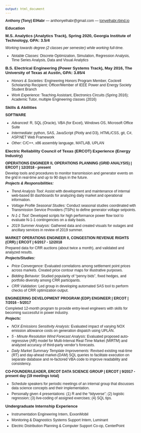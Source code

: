 ```yaml
---
output: html_document
---
```


<style>
body {
  font-family: Arial, Helvetica, sans-serif;
  font-size: 9pt;
  /*line-height: 1;*/
}
h1, h2, h3 ,h4, h5, h6 {
  font-family: Arial, Helvetica, sans-serif;
  font-size: 10pt;
  font-weight: bold;
}
.h1, .h2, .h3, h1, h2, h3 {
  margin-top: 10px;
  margin-bottom: 10px;
}
p {
  margin: 0 0 10px;
  margin-top: 0px;
  margin-right: 0px;
  margin-bottom: 5px;
  margin-left: 0px;
}
hide {
  display: none;
}
</style>

**Anthony (Tony) ElHabr**  --- anthonyelhabr@gmail.com --- [tonyelhabr.rbind.io](https://tonyelhabr.rbind.io/)

## Education

### M.S. Analytics (Analytics Track), Spring 2020, Georgia Institute of Technology, GPA: 3.5/4

*Working towards degree (2 classes per semester) while working full-time.*

+ *Notable Classes:* Discrete Optimization, Simulation, Regression Analysis, Time Series Analysis, Data and Visual Analytics

### B.S. Electrical Engineering (Power Systems Track), May 2016, The University of Texas at Austin, GPA: 3.85/4

+ *Honors & Societies:* Engineering Honors Program Member, Cockrell Scholarship Recipient; Officer/Member of IEEE Power and Energy Society Student Branch

+ *Work Experience:* Teaching Assistant, Electronics Circuits (Spring 2016); Academic Tutor, multiple Engineering classes (2016)

## Skills & Abilities

**SOFTWARE**

+ *Advanced:* R, SQL (Oracle), VBA (for Excel), Windows OS, Microsoft Office Suite

+ *Intermediate:* python, SAS, JavaScript (Plotly and D3), HTML/CSS, git, C#, ASP.NET Web Framework

+ *Other:* C/C++, x86 assembly language, MATLAB, UPLAN

## Electric Reliability Council of Texas (ERCOT) Experience (Energy Industry)

**OPERATIONS ENGINEER II, OPERATIONS PLANNING (GRID ANALYSIS) | ERCOT | 12/2018 - present**

Develop tools and procedures to monitor transmission and generator events on the grid in real-time and up to 90 days in the future.

***Projects & Responsibilities:***

+ *Trend Analysis Tool:* Assist with development and maintenance of internal web-based BI dashboards for analyzing daily market and operational information.

+ *Voltage Profile Seasonal Studies:* Conduct seasonal studies coordinated with Transmission Service Providers (TSPs) to define generator voltage setpoints.

+ *N-1-1 Tool:* Developed scripts for high performance power flow tool to evaluate N-1-1 contingencies on a daily basis.

+ *2019 Summer Analysis:* Gathered data and created visuals for outages and ancillary services in review of 2019 summer.

**MARKET OPERATIONS ENGINEER II, CONGESTION REVENUE RIGHTS (CRR) | ERCOT | 6/2017 - 12/2018**

Prepared data for CRR auctions (about twice a month), and validated and analyzed results.

***Projects/Studies:***

+ *Price Convergence:* Evaluated correlations among settlement point prices across markets. Created price contour maps for illustrative purposes.

+ *Bidding Behavior:* Studied popularity of “penny bids”, fixed hedges, and portfolio diversity among CRR participants.

+ *CRR Validation:* Led group in developing automated SAS tool to perform checks of CRR optimization output.

**ENGINEERING DEVELOPMENT PROGRAM (EDP) ENGINEER | ERCOT | 7/2016 - 5/2017**

Completed 12-month program to provide entry-level engineers with skills for becoming successful in power industry.

***Projects:***

+ *NOX Emissions Sensitivity Analysis:* Evaluated impact of varying NOX emission allowance costs on generation dispatch using UPLAN.

+ *5 - Minute Resolution Wind Forecast Analysis:* Evaluated proposed auto-regressive (AR) model for Multi-Interval Real-Time Market (MIRTM) and analyzed accuracy of third-party vendor's forecasts.

+ *Daily Market Summary Template Improvements:* Revised existing real-time (RT) and day-ahead market-(DAM) SQL queries to facilitate execution on separate database and re-factored VBA code to improve readability and consistency.


**CO-FOUNDER/LEADER, ERCOT DATA SCIENCE GROUP | ERCOT | 9/2017 - present day (19 meetings total)**

+ Schedule speakers for periodic meetings of an internal group that discusses data science concepts and their implementation.

+ Personally given 4 presentations: (1) R and the "tidyverse"; (2) logistic regression; (3) live-coding of assigned exercises; (4) SQL tips.

## Undergraduate Internship Experience

+ Instrumentation Engineering Intern, ExxonMobil

+ Monitoring & Diagnostics Systems Support Intern, Luminant

+ Electric Distribution Planning & Computer Support Co-op, CenterPoint
